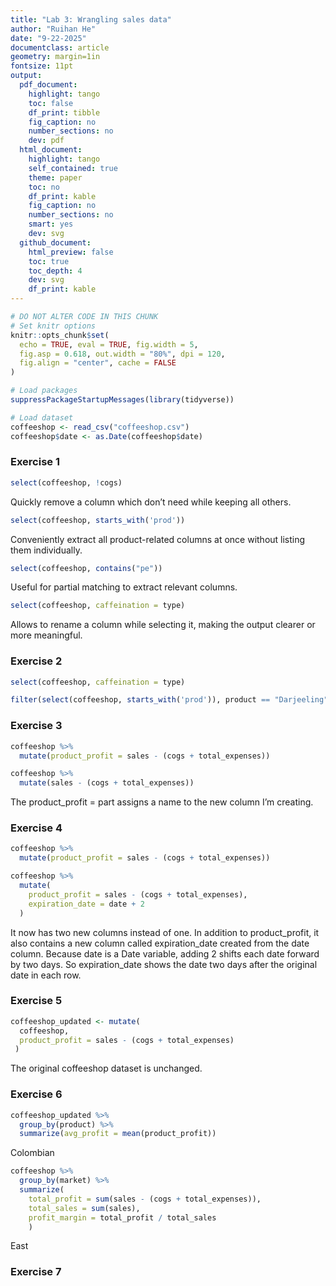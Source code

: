 ```yaml
---
title: "Lab 3: Wrangling sales data"
author: "Ruihan He"
date: "9-22-2025"
documentclass: article
geometry: margin=1in
fontsize: 11pt
output:
  pdf_document:
    highlight: tango
    toc: false
    df_print: tibble
    fig_caption: no
    number_sections: no
    dev: pdf
  html_document:
    highlight: tango
    self_contained: true
    theme: paper
    toc: no
    df_print: kable
    fig_caption: no
    number_sections: no
    smart: yes
    dev: svg
  github_document:
    html_preview: false
    toc: true
    toc_depth: 4
    dev: svg
    df_print: kable
---
```


```r
# DO NOT ALTER CODE IN THIS CHUNK
# Set knitr options
knitr::opts_chunk$set(
  echo = TRUE, eval = TRUE, fig.width = 5,
  fig.asp = 0.618, out.width = "80%", dpi = 120,
  fig.align = "center", cache = FALSE
)

# Load packages
suppressPackageStartupMessages(library(tidyverse))

# Load dataset
coffeeshop <- read_csv("coffeeshop.csv")
coffeeshop$date <- as.Date(coffeeshop$date)
```



### Exercise 1
```r
select(coffeeshop, !cogs)
```
Quickly remove a column which don’t need while keeping all others.
```r
select(coffeeshop, starts_with('prod'))
```
Conveniently extract all product-related columns at once without listing them individually.
```r
select(coffeeshop, contains("pe"))
```
Useful for partial matching to extract relevant columns.
```r
select(coffeeshop, caffeination = type)
```
Allows to rename a column while selecting it, making the output clearer or more meaningful.

### Exercise 2
```r
select(coffeeshop, caffeination = type)
```

```r
filter(select(coffeeshop, starts_with('prod')), product == "Darjeeling")
```



### Exercise 3
```r
coffeeshop %>%
  mutate(product_profit = sales - (cogs + total_expenses))
```


```r
coffeeshop %>%
  mutate(sales - (cogs + total_expenses))
```
The product_profit = part assigns a name to the new column I'm creating.



### Exercise 4
```r
coffeeshop %>%
  mutate(product_profit = sales - (cogs + total_expenses))
```

```r
coffeeshop %>%
  mutate(
    product_profit = sales - (cogs + total_expenses),
    expiration_date = date + 2
  )
```
It now has two new columns instead of one. In addition to product_profit, it also contains a new column called expiration_date created from the date column.
Because date is a Date variable, adding 2 shifts each date forward by two days. So expiration_date shows the date two days after the original date in each row.


### Exercise 5
```r
coffeeshop_updated <- mutate(
  coffeeshop, 
  product_profit = sales - (cogs + total_expenses)
 )
```
The original coffeeshop dataset is unchanged.


### Exercise 6
```r
coffeeshop_updated %>%
  group_by(product) %>%
  summarize(avg_profit = mean(product_profit))
```
Colombian
```r
coffeeshop %>%
  group_by(market) %>%
  summarize(
    total_profit = sum(sales - (cogs + total_expenses)),
    total_sales = sum(sales),
    profit_margin = total_profit / total_sales
    )
```
East




### Exercise 7




